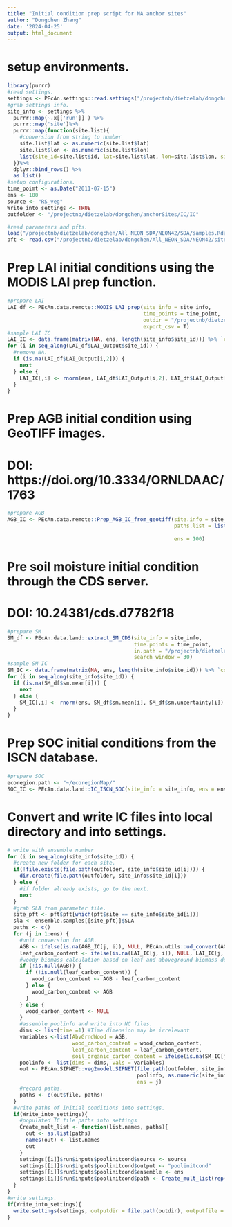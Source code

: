 ```yaml
---
title: "Initial condition prep script for NA anchor sites"
author: "Dongchen Zhang"
date: '2024-04-25'
output: html_document
---
```


# setup environments.

```r
library(purrr)
#read settings.
settings <- PEcAn.settings::read.settings("/projectnb/dietzelab/dongchen/anchorSites/SDA/pecan.xml")
#grab settings info.
site_info <- settings %>% 
  purrr::map(~.x[['run']] ) %>% 
  purrr::map('site')%>% 
  purrr::map(function(site.list){
    #conversion from string to number
    site.list$lat <- as.numeric(site.list$lat)
    site.list$lon <- as.numeric(site.list$lon)
    list(site_id=site.list$id, lat=site.list$lat, lon=site.list$lon, site_name=site.list$name)
  })%>% 
  dplyr::bind_rows() %>% 
  as.list()
#setup configurations.
time_poimt <- as.Date("2011-07-15")
ens <- 100
source <- "RS_veg"
Write_into_settings <- TRUE
outfolder <- "/projectnb/dietzelab/dongchen/anchorSites/IC/IC"

#read parameters and pfts.
load("/projectnb/dietzelab/dongchen/All_NEON_SDA/NEON42/SDA/samples.Rdata")
pft <- read.csv("/projectnb/dietzelab/dongchen/All_NEON_SDA/NEON42/site_pft.csv")
```

# Prep LAI initial conditions using the MODIS LAI prep function.

```r
#prepare LAI
LAI_df <- PEcAn.data.remote::MODIS_LAI_prep(site_info = site_info, 
                                            time_points = time_poimt, 
                                            outdir = "/projectnb/dietzelab/dongchen/anchorSites/IC/LAI/",
                                            export_csv = T)
#sample LAI IC
LAI_IC <- data.frame(matrix(NA, ens, length(site_info$site_id))) %>% `colnames<-`(site_info$site_id)
for (i in seq_along(LAI_df$LAI_Output$site_id)) {
  #remove NA.
  if (is.na(LAI_df$LAI_Output[i,2])) {
    next
  } else {
    LAI_IC[,i] <- rnorm(ens, LAI_df$LAI_Output[i,2], LAI_df$LAI_Output[i,3])
  }
}
```

# Prep AGB initial condition using GeoTIFF images.
# DOI: https://doi.org/10.3334/ORNLDAAC/1763

```r
#prepare AGB
AGB_IC <- PEcAn.data.remote::Prep_AGB_IC_from_geotiff(site.info = site_info, 
                                                      paths.list = list(mean = "/projectnb/dietzelab/dongchen/anchorSites/IC/aboveground_biomass_carbon_2010.tif",
                                                                        uncertainty = "/projectnb/dietzelab/dongchen/anchorSites/IC/aboveground_biomass_carbon_2010_uncertainty.tif"), 
                                                      ens = 100)
```

# Pre soil moisture initial condition through the CDS server.
# DOI: 10.24381/cds.d7782f18

```r
#prepare SM
SM_df <- PEcAn.data.land::extract_SM_CDS(site_info = site_info, 
                                         time.points = time_poimt, 
                                         in.path = "/projectnb/dietzelab/dongchen/anchorSites/IC/SM", 
                                         search_window = 30)
#sample SM IC
SM_IC <- data.frame(matrix(NA, ens, length(site_info$site_id))) %>% `colnames<-`(site_info$site_id)
for (i in seq_along(site_info$site_id)) {
  if (is.na(SM_df$sm.mean[i])) {
    next
  } else {
    SM_IC[,i] <- rnorm(ens, SM_df$sm.mean[i], SM_df$sm.uncertainty[i])
  }
}
```

# Prep SOC initial conditions from the ISCN database.

```r
#prepare SOC
ecoregion.path <- "~/ecoregionMap/"
SOC_IC <- PEcAn.data.land::IC_ISCN_SOC(site_info = site_info, ens = ens, ecoregion.path = ecoregion.path)
```

# Convert and write IC files into local directory and into settings.

```r
# write with ensemble number
for (i in seq_along(site_info$site_id)) {
  #create new folder for each site.
  if(!file.exists(file.path(outfolder, site_info$site_id[i]))) {
    dir.create(file.path(outfolder, site_info$site_id[i]))
  } else {
    #if folder already exists, go to the next.
    next
  }
  #grab SLA from parameter file.
  site_pft <- pft$pft[which(pft$site == site_info$site_id[i])]
  sla <- ensemble.samples[[site_pft]]$SLA
  paths <- c()
  for (j in 1:ens) {
    #unit conversion for AGB.
    AGB <- ifelse(is.na(AGB_IC[j, i]), NULL, PEcAn.utils::ud_convert(AGB_IC[j, i], "Mg ha-1", "kg m-2"))
    leaf_carbon_content <- ifelse(is.na(LAI_IC[j, i]), NULL, LAI_IC[j, i]/sla)#calculate leaf C based on LAI and SLA.
    #woody biomass calculation based on leaf and aboveground biomass densities.
    if (!is.null(AGB)) {
      if (!is.null(leaf_carbon_content)) {
        wood_carbon_content <- AGB - leaf_carbon_content
      } else {
        wood_carbon_content <- AGB
      }
    } else {
      wood_carbon_content <- NULL
    }
    #assemble poolinfo and write into NC files.
    dims <- list(time =1) #Time dimension may be irrelevant
    variables <-list(AbvGrndWood = AGB, 
                     wood_carbon_content = wood_carbon_content, 
                     leaf_carbon_content = leaf_carbon_content, 
                     soil_organic_carbon_content = ifelse(is.na(SM_IC[j, i]), NULL, SM_IC[j, i]))
    poolinfo <- list(dims = dims, vals = variables)
    out <- PEcAn.SIPNET::veg2model.SIPNET(file.path(outfolder, site_info$site_id[i]), 
                                          poolinfo, as.numeric(site_info$site_id[i]), 
                                          ens = j)
    #record paths.
    paths <- c(out$file, paths)
  }
  #write paths of initial conditions into settings.
  if(Write_into_settings){
    #populated IC file paths into settings
    Create_mult_list <- function(list.names, paths){
      out <- as.list(paths)
      names(out) <- list.names
      out
    }
    settings[[i]]$run$inputs$poolinitcond$source <- source
    settings[[i]]$run$inputs$poolinitcond$output <- "poolinitcond"
    settings[[i]]$run$inputs$poolinitcond$ensemble <- ens
    settings[[i]]$run$inputs$poolinitcond$path <- Create_mult_list(rep("path", ens), paths)
  }
}
#write settings.
if(Write_into_settings){
  write.settings(settings, outputdir = file.path(outdir), outputfile = "pecan.xml")
}
```